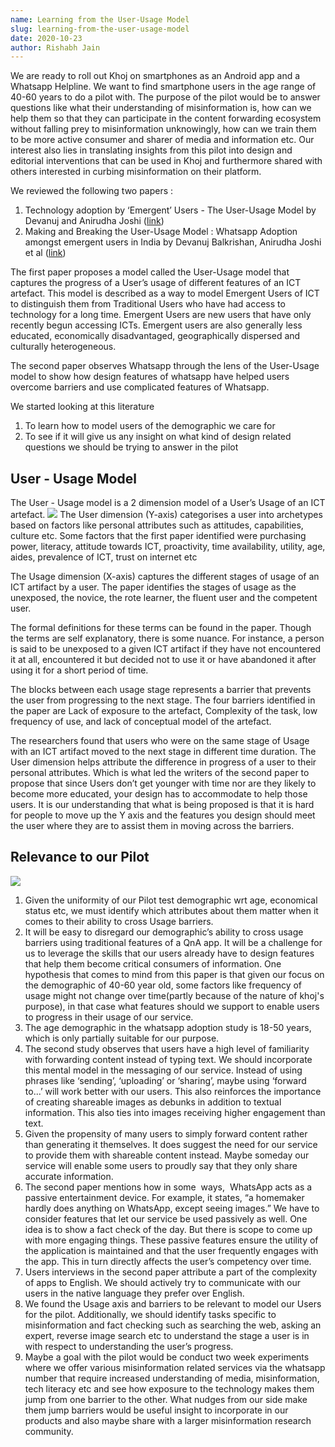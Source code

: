 ```yaml
---
name: Learning from the User-Usage Model
slug: learning-from-the-user-usage-model
date: 2020-10-23
author: Rishabh Jain
---
```


We are ready to roll out Khoj on smartphones as an Android app and a Whatsapp Helpline. We want to find smartphone users in the age range of 40-60 years to do a pilot with. The purpose of the pilot would be to answer questions like what their understanding of misinformation is, how can we help them so that they can participate in the content forwarding ecosystem without falling prey to misinformation unknowingly, how can we train them to be more active consumer and sharer of media and information etc. Our interest also lies in translating insights from this pilot into design and editorial interventions that can be used in Khoj and furthermore shared with others interested in curbing misinformation on their platform.

We reviewed the following two papers :

1. Technology adoption by ‘Emergent’ Users - The User-Usage Model by Devanuj and Anirudha Joshi ([link]( https://dl.acm.org/doi/abs/10.1145/2525194.2525209))
2. Making and Breaking the User-Usage Model : Whatsapp Adoption amongst emergent users in India by Devanuj Balkrishan, Anirudha Joshi et al ([link](https://dl.acm.org/doi/abs/10.1145/3014362.3014367))

The first paper proposes a model called the User-Usage model that captures the progress of a User’s usage of different features of an ICT artefact. This model is described as a way to model Emergent Users of ICT to distinguish them from Traditional Users who have had access to technology for a long time. Emergent Users are new users that have only recently begun accessing ICTs. Emergent users are also generally less educated, economically disadvantaged, geographically dispersed and culturally heterogeneous.

The second paper observes Whatsapp through the lens of the User-Usage model to show how design features of whatsapp have helped users overcome barriers and use complicated features of Whatsapp.

We started looking at this literature

1. To learn how to model users of the demographic we care for
2. To see if it will give us any insight on what kind of design related questions we should be trying to answer in the pilot

## User - Usage Model

The User - Usage model is a 2 dimension model of a User’s Usage of an ICT artefact.
![](/content/images/2020/10/Screen-Shot-2020-10-23-at-3.12.37-PM.png)
The User dimension (Y-axis) categorises a user into archetypes based on factors like personal attributes such as attitudes, capabilities, culture etc. Some factors that the first paper identified were purchasing power, literacy, attitude towards ICT, proactivity, time availability, utility, age, aides, prevalence of ICT, trust on internet etc

The Usage dimension (X-axis) captures the different stages of usage of an ICT artifact by a user. The paper identifies the stages of usage as the unexposed, the novice, the rote learner, the fluent user and the competent user.

The formal definitions for these terms can be found in the paper. Though the terms are self explanatory, there is some nuance. For instance, a person is said to be unexposed to a given ICT artifact if they have not encountered it at all, encountered it but decided not to use it or have abandoned it after using it for a short period of time.

The blocks between each usage stage represents a barrier that prevents the user from progressing to the next stage. The four barriers identified in the paper are Lack of exposure to the artefact, Complexity of the task, low frequency of use, and lack of conceptual model of the artefact.

The researchers found that users who were on the same stage of Usage with an ICT artifact moved to the next stage in different time duration. The User dimension helps attribute the difference in progress of a user to their personal attributes. Which is what led the writers of the second paper to propose that since Users don’t get younger with time nor are they likely to become more educated, your design has to accommodate to help those users. It is our understanding that what is being proposed is that it is hard for people to move up the Y axis and the features you design should meet the user where they are to assist them in moving across the barriers.

## Relevance to our Pilot
![](/content/images/2020/10/user-usage-diagram.png)
1. Given the uniformity of our Pilot test demographic wrt age, economical status etc, we must identify which attributes about them matter when it comes to their ability to cross Usage barriers.
2. It will be easy to disregard our demographic’s ability to cross usage barriers using traditional features of a QnA app. It will be a challenge for us to leverage the skills that our users already have to design features that help them become critical consumers of information. One hypothesis that comes to mind from this paper is that given our focus on the demographic of 40-60 year old, some factors like frequency of usage might not change over time(partly because of the nature of khoj's purpose), in that case what features should we support to enable users to progress in their usage of our service.
3. The age demographic in the whatsapp adoption study is 18-50 years, which is only partially suitable for our purpose.
4. The second study observes that users have a high level of familiarity with forwarding content instead of typing text. We should incorporate this mental model in the messaging of our service. Instead of using phrases like ‘sending’, ‘uploading’ or ‘sharing’, maybe using ‘forward to...’ will work better with our users. This also reinforces the importance of creating shareable images as debunks in addition to textual information. This also ties into images receiving higher engagement than text.
5. Given the propensity of many users to simply forward content rather than generating it themselves. It does suggest the need for our service to provide them with shareable content instead. Maybe someday our service will enable some users to proudly say that they only share accurate information.
6. The second paper mentions how in some  ways,  WhatsApp acts as a passive entertainment device. For example, it states, “a homemaker hardly does anything on WhatsApp, except seeing images.” We have to consider features that let our service be used passively as well. One idea is to show a fact check of the day. But there is scope to come up with more engaging things. These passive features ensure the utility of the application is maintained and that the user frequently engages with the app. This in turn directly affects the user’s competency over time.
7. Users interviews in the second paper attribute a part of the complexity of apps to English. We should actively try to communicate with our users in the native language they prefer over English.
8. We found the Usage axis and barriers to be relevant to model our Users for the pilot. Additionally, we should identify tasks specific to misinformation and fact checking such as searching the web, asking an expert, reverse image search etc to understand the stage a user is in with respect to understanding the user’s progress.
9. Maybe a goal with the pilot would be conduct two week experiments where we offer various misinformation related services via the whatsapp number that require increased understanding of media, misinformation, tech literacy etc and see how exposure to the technology makes them jump from one barrier to the other. What nudges from our side make them jump barriers would be useful insight to incorporate in our products and also maybe share with a larger misinformation research community.
